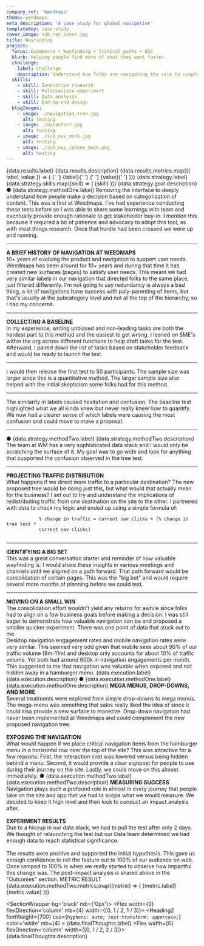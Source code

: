```yaml
---
company_ref: 'Weedmaps'
theme: weedmaps
meta_description: 'A case study for global navigation'
templateKey: case-study
cover_image: sub_nav_cover.jpg
title: Wayfinding
project:
  focus: Ecommerce + Wayfinding + Critical paths + B2C
  blurb: Helping people find more of what they want faster.
  challenge:
    label: Challenge
    description: Understand how folks are navigating the site to complete top tasks. Then identify areas of opportunity for both small wins and big bets.  Measure these new experiences via A/B testing against company identified metrics of success.
  skills:
    - skill: Generative research
    - skill: Multivariate experiment
    - skill: Data analysis
    - skill: End-to-end design
  blogImages:
    - image: ./navigation_tree.jpg
      alt: testing
    - image: ./datachart.jpg
      alt: testing
    - image: ./sub_nav_mock.jpg
      alt: testing
    - image: ./sub_nav_iphone_mock.png
      alt: testing
---
```



<SectionWrapper>
  <SectionMax>
    <Flex mt={0} mb={5} flexDirection='column' width={0} flexWrap='wrap'>
      <Heading2
        mb={4}
        fontWeight={700}
        css={`
          hyphens: auto;
          text-transform: uppercase;
        `}
      >
        {data.results.label}
      </Heading2>
      <Subtitle2 mb={4}>{data.results.description}</Subtitle2>
    </Flex>
    <Flex flexDirection='row' width={0} flexWrap='wrap'>
      {data.results.metrics.map(({ label, value }) => (
        <Flex
          flexDirection={['row', 'column']}
          justifyContent='space-between'
          alignItems={['center', 'flex-start']}
          width={[0, 1 / 3]}
          mb={7}
        >
          <Heading5
            width={[2 / 4, 0]}
            order={[1, 0]}
            mb={[0, 2]}
            px={[3, 0]}
            css={`
              hyphens: auto;
            `}
          >
            {' '}
            {label}{' '}
          </Heading5>
          <Heading1
            width={[1 / 4, 0]}
            order={[0, 1]}
            lineHeight={'100%'}
            fontSize={['42px', '96px']}
          >
            {' '}
            {value}{' '}
          </Heading1>
        </Flex>
      ))}
    </Flex>
  </SectionMax>
</SectionWrapper>

<SectionWrapper pt={0}>
  <SectionMax>
    <Flex
      width={0}
      flexDirection='row'
      flexWrap='wrap'
      justifyContent='space-between'
      mb={6}
    >
      <Flex width={0} flexDirection='column' mb={4} width={[0, 1 / 2, 1 / 3]}>
        <Heading2
          fontWeight={700}
          css={`
            hyphens: auto;
            text-transform: uppercase;
          `}
          mb={4}
        >
          {data.strategy.label}
        </Heading2>
        {data.strategy.skills.map((skill) => (
          <Body2
            css={`
              text-transform: uppercase;
            `}
          >
            {skill}
          </Body2>
        ))}
      </Flex>
      <Flex width={0} flexDirection='column' width={[0, 1 / 2, 2 / 3]}>
        <Subtitle1 mt={2}> {data.strategy.goal.description}</Subtitle1>
      </Flex>
    </Flex>
    <Flex width='100%' flexDirection='column'>
      <Flex
        width='100%'
        flexWrap='wrap'
        flexDirection='row'
        pt={8}
        sx={{
          borderBottomWidth: '0px',
          borderTopWidth: '3px',
          borderLeftWidth: '0px',
          borderRightWidth: '0px',
          borderStyle: 'solid',
          borderColor: 'text'
        }}
      >
        <Flex
          width={[0, 1 / 2, 1 / 3]}
          mb={4}
          px={[0, 3]}
          flexDirection='column'
          justifyContent='flex-end'
        >
          <Heading5 width={0} my={4}>
            ● {data.strategy.methodOne.label}
          </Heading5>
          <Subtitle2>
            Removing the interface to deeply understand how people make a
            decision based on categorization of content.
          </Subtitle2>
        </Flex>
        <Flex width={[0, 1 / 2, 2 / 3]} flexDirection='column'>
          <BGImage
            fluid={props.blogImages[0].image.childImageSharp.fluid}
            height={'50vh'}
            minHeight={['auto', '550px']}
            px={[0.3]}
          />
        </Flex>
        <Body2
          width={0}
          mt={8}
          mb={4}
          sx={{
            columnCount: [0, 3],
            hr: {
              borderColor: 'transparent'
            }
          }}
        >
          This was a first at Weedmaps. I've had experience conducting these
          tests before so I was able to share some learnings with team and
          eventually provide enough rationale to get stakeholder buy-in. I
          mention this because it required a bit of patience and advocacy to
          adopt this tool, as with most things research. Once that hurdle had
          been crossed we were up and running.
          <hr />
          <strong> A BRIEF HISTORY OF NAVIGATION AT WEEDMAPS </strong> <br />
          <Box
            my={3}
            py={2}
            sx={{
              borderBottomWidth: '1px',
              borderTopWidth: '1px',
              borderLeftWidth: '0px',
              borderRightWidth: '0px',
              borderStyle: 'solid',
              borderColor: 'text'
            }}
          >
            <Body1 fontStyle={'italic'}>
              10+ years of evolving the product and navigation to support user
              needs.
            </Body1>
          </Box>
          Weedmaps has been around for 10+ years and during that time it has
          created new surfaces (pages) to satisfy user needs. This meant we had
          very similar labels in our navigation that directed folks to the same
          place, just filtered differently. I'm not going to say redundancy is
          always a bad thing, a lot of navigations have success with
          poly-parenting of items, but that's usually at the subcategory level
          and not at the top of the hierarchy, so I had my concerns.
          <hr />
          <strong> COLLECTING A BASELINE </strong> <br />
          In my experience, writing unbiased and non-leading tasks are both the hardest
          part to this method and the easiest to get wrong. I leaned on SME's within
          the org across different functions to help draft tasks for the test. Afterward,
          I paired down the list of tasks based on stakeholder feedback and would
          be ready to launch the test.
          <hr />
          I would then release the first test to 50 participants. The sample size
          was larger since this is a quantitative method. The larger sample size
          also helped with the initial skepticism some folks had for this method.
          <hr />
          <Box
            my={3}
            py={2}
            sx={{
              borderBottomWidth: '1px',
              borderTopWidth: '1px',
              borderLeftWidth: '0px',
              borderRightWidth: '0px',
              borderStyle: 'solid',
              borderColor: 'text'
            }}
          >
            <Body1 fontStyle={'italic'}>
              The similarity in labels caused hesitation and confusion.
            </Body1>
          </Box>
          The baseline test highlighted what we all kinda knew but never really
          knew how to quantify. We now had a clearer sense of which labels were
          causing the most confusion and could move to make a proposal.
          <hr />
        </Body2>
      </Flex>
    </Flex>
    <Flex width='100%' flexDirection='column'>
      <Flex
        width='100%'
        flexWrap='wrap'
        flexDirection='row'
        pt={8}
        sx={{
          borderBottomWidth: '0px',
          borderTopWidth: '3px',
          borderLeftWidth: '0px',
          borderRightWidth: '0px',
          borderStyle: 'solid',
          borderColor: 'text'
        }}
      >
        <Flex
          width={[0, 1 / 2, 1 / 3]}
          mb={4}
          px={[0, 3]}
          flexDirection='column'
          justifyContent='flex-end'
        >
          <Heading5 width={0} my={4}>
            ● {data.strategy.methodTwo.label}
          </Heading5>
          <Subtitle2>{data.strategy.methodTwo.description}</Subtitle2>
        </Flex>
        <Flex width={[0, 1 / 2, 2 / 3]} flexDirection='column'>
          <BGImage
            fluid={props.blogImages[1].image.childImageSharp.fluid}
            height={'50vh'}
            minHeight={['auto', '550px']}
            px={[0, 3]}
          />
        </Flex>
        <Body2
          width={0}
          mt={8}
          mb={4}
          sx={{
            columnCount: [0, 3],
            hr: {
              borderColor: 'transparent'
            }
          }}
        >
          The team at WM has a very sophisticated data stack and I would only be
          scratching the surface of it. My goal was to go wide and look for
          anything that supported the confusion observed in the tree test.
          <hr />
          <strong> PROJECTING TRAFFIC DISTRIBUTION </strong> <br />
          <Box
            my={3}
            py={2}
            sx={{
              borderBottomWidth: '1px',
              borderTopWidth: '1px',
              borderLeftWidth: '0px',
              borderRightWidth: '0px',
              borderStyle: 'solid',
              borderColor: 'text'
            }}
          >
            <Body1 fontStyle={'italic'}>
              What happens if we direct more traffic to a particular
              destination?
            </Body1>
          </Box>
          The new proposed tree would be doing just this, but what would that
          actually mean for the business? I set out to try and understand the
          implications of redistributing traffic from one destination on the
          site to the other. I partnered with data to check my logic and ended
          up using a simple formula of:
          <br />
          <code>
            % change in traffic = current nav clicks + (% change in tree test *
            current nav clicks)
          </code>
          <hr />
          <strong> IDENTIFYING A BIG BET </strong>
          <br />
          This was a great conversation starter and reminder of how valuable
          wayfinding is. I would share these insights in various meetings and
          channels until we aligned on a path forward. That path forward would
          be consolidation of certain pages. This was the "big bet" and would
          require several more months of planning before we could test.
          <hr />
          <strong> MOVING ON A SMALL WIN </strong>
          <br />
          The consolidation effort wouldn't yield any returns for awhile since
          folks had to align on a few business goals before making a decision. I
          was still eager to demonstrate how valuable navigation can be and
          proposed a smaller quicker experiment. There was one point of data
          that stuck out to me.
          <br />
          <Box
            my={3}
            py={2}
            sx={{
              borderBottomWidth: '1px',
              borderTopWidth: '1px',
              borderLeftWidth: '0px',
              borderRightWidth: '0px',
              borderStyle: 'solid',
              borderColor: 'text'
            }}
          >
            <Body1 fontStyle={'italic'}>
              Desktop navigation engagement rates and mobile navigation rates
              were very similar.
            </Body1>
          </Box>
          This seemed very odd given that mobile sees about 90% of our traffic volume
          (9m-11m) and desktop only accounts for about 10% of traffic volume. Yet
          both had around 600k in navigation engagements per month. This suggested
          to me that navigation was valuable when exposed and not hidden away in
          a hamburger menu.
        </Body2>
      </Flex>
    </Flex>
  </SectionMax>
</SectionWrapper>

<SectionWrapper mb={0} pt={0}>
  <SectionMax>
    <Flex
      width={0}
      flexDirection='row'
      flexWrap='wrap'
      justifyContent='space-between'
      mb={6}
    >
      <Flex width={0} flexDirection='column' mb={4} width={[0, 1 / 2, 1 / 3]}>
        <Heading2
          fontWeight={700}
          css={`
            hyphens: auto;
            text-transform: uppercase;
          `}
          mb={4}
        >
          {data.execution.label}
        </Heading2>
      </Flex>
      <Flex width={0} flexDirection='column' width={[0, 1 / 2, 2 / 3]}>
        <Subtitle1 mt={2}>{data.execution.description}</Subtitle1>
      </Flex>
    </Flex>
    <Flex width='100%' flexDirection='column'>
      <Flex
        width='100%'
        flexWrap='wrap'
        flexDirection='row'
        py={8}
        sx={{
          borderBottomWidth: '0px',
          borderTopWidth: '3px',
          borderLeftWidth: '0px',
          borderRightWidth: '0px',
          borderStyle: 'solid',
          borderColor: 'text'
        }}
      >
        <Flex
          width={[0, 1 / 2, 1 / 3]}
          mb={4}
          px={[0, 3]}
          flexDirection='column'
          justifyContent='center'
        >
          <Heading5 width={0} my={4}>
            ● {data.execution.methodOne.label}
          </Heading5>
          <Subtitle2>{data.execution.methodOne.description}</Subtitle2>
          <Body2 width={0} my={6}>
            <strong> MEGA MENUS, DROP-DOWNS, AND MORE </strong> <br />
            Several treatments were explored from simple drop-downs to mega menus.
            The mega-menu was something that sales really liked the idea of since
            it could also provide a new surface to monetize. Drop-down navigation
            had never been implemented at Weedmaps and could complement the new proposed
            navigation tree.
            <br />
            <br />
            <strong>EXPOSING THE NAVIGATION </strong> <br />
            What would happen if we place critical navigation items from the hamburger
            menu in a horizontal row near the top of the site? This was attractive
            for a few reasons. First, the interaction cost was lowered versus being
            hidden behind a menu. Second, it would provide a clear signpost for people
            to use during their journey on the site. Lastly, we could move on this
            almost immediately.
          </Body2>
        </Flex>
        <Flex
          width={[0, 1 / 2, 2 / 3]}
          flexDirection='column'
          alignItems='center'
        >
          <PreviewCompatibleImage
            imageInfo={props.blogImages[3].image}
            width={['80%', '380px']}
            zIndex={6}
          />
        </Flex>
      </Flex>
    </Flex>
    <Flex width='100%' flexDirection='column'>
      <Flex
        width='100%'
        flexWrap='wrap'
        flexDirection='row'
        justifyContent='space-between'
        py={8}
        sx={{
          borderBottomWidth: '0px',
          borderTopWidth: '3px',
          borderLeftWidth: '0px',
          borderRightWidth: '0px',
          borderStyle: 'solid',
          borderColor: 'text'
        }}
      >
        <Flex
          width={[0, 1 / 2, 1 / 3]}
          mb={4}
          px={[0, 3]}
          flexDirection='column'
          justifyContent='center'
        >
          <Heading5 width={0} my={4}>
            ● {data.execution.methodTwo.label}
          </Heading5>
          <Subtitle2>{data.execution.methodTwo.description}</Subtitle2>
          <Body2 width={0} my={6}>
            <strong> MEASURING SUCCESS </strong> <br />
            Navigation plays such a profound role in almost in every journey that
            people take on the site and app that we had to scope what we would measure.
            We decided to keep it high level and then look to conduct an impact analysis
            after.
            <br />
            <br />
            <strong>EXPERIMENT RESULTS </strong> <br />
            Due to a hiccup in our data stack, we had to pull the test after only
            2 days. We thought of relaunching the test but our Data team determined
            we had enough data to reach statistical significance.
            <br />
            <br />
            The results were positive and supported the initial hypothesis. This
            gave us enough confidence to roll the feature out to 100% of our
            audience on web. Once ramped to 100% is when we really started to
            observe how impactful this change was. The post-impact analysis is
            shared above in the "Outcomes" section.
          </Body2>
        </Flex>
        <Flex width={[0, 1 / 2, 1 / 2]} flexDirection='column'>
          <Flex flexDirection='row' justifyContent='space-between' width={0}>
            <Body2 style={{ textTransform: 'uppercase' }} pb={2}>
              METRIC
            </Body2>
            <Body2 style={{ textTransform: 'uppercase' }} pb={2}>
              RESULT
            </Body2>
          </Flex>
          {data.execution.methodTwo.metrics.map((metric) => (
            <Flex
              flexDirection='row'
              width={0}
              py={4}
              justifyContent='space-between'
              sx={{
                borderBottomWidth: '0px',
                borderTopWidth: '3px',
                borderLeftWidth: '0px',
                borderRightWidth: '0px',
                borderStyle: 'solid',
                borderColor: 'text'
              }}
            >
              <Subtitle1> {metric.label} </Subtitle1>
              <Subtitle1> {metric.value} </Subtitle1>
            </Flex>
          ))}
        </Flex>
      </Flex>
    </Flex>
  </SectionMax>
</SectionWrapper>

<SectionWrapper bg='black' mb={'0px'}>
  <SectionMax py={9}>
    <Flex
      width={0}
      flexDirection='row'
      flexWrap='wrap'
      justifyContent='space-between'
    >
      <Flex width={0} flexDirection='column' mb={4} width={[0, 1 / 2, 1 / 3]}>
        <Heading2
          fontWeight={700}
          css={`
            hyphens: auto;
            text-transform: uppercase;
          `}
          color='white'
          mb={4}
        >
          {data.finalThoughts.label}
        </Heading2>
      </Flex>
      <Flex width={0} flexDirection='column' width={[0, 1 / 2, 2 / 3]}>
        <Subtitle1 color='white' mt={2}>
          {data.finalThoughts.description}
        </Subtitle1>
      </Flex>
    </Flex>
  </SectionMax>
</SectionWrapper>
